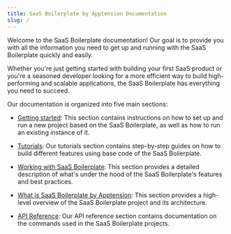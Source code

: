 ```yaml
---
title: SaaS Boilerplate by Apptension Documentation
slug: /
---
```



Welcome to the SaaS Boilerplate documentation! Our goal is to provide you with all the information you need to get up and running with the SaaS Boilerplate quickly and easily.

Whether you're just getting started with building your first SaaS product or you're a seasoned developer looking for a more efficient way to build high-performing and scalable applications, the SaaS Boilerplate has everything you need to succeed.

Our documentation is organized into five main sections:

- [Getting started](/v2/getting-started): This section contains instructions on how to set up and run a new project based on the SaaS Boilerplate, as well as how to run an existing instance of it.

- [Tutorials](/tutorials): Our tutorials section contains step-by-step guides on how to build different features using base code of the SaaS Boilerplate.

- [Working with SaaS Boilerplate](/working-with-sb): This section provides a detailed description of what's under the hood of the SaaS Boilerplate's features and best practices.

- [What is SaaS Boilerplate by Apptension](/v2/introduction): This section provides a high-level overview of the SaaS Boilerplate project and its architecture.

- [API Reference](/v2/api-reference): Our API reference section contains documentation on the commands used in the SaaS Boilerplate projects.

<DocCardList />
